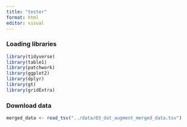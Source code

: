 ```yaml
---
title: "tester"
format: html
editor: visual
---
```


### Loading libraries

```r
library(tidyverse)
library(table1)
library(patchwork)
library(ggplot2)
library(dplyr)
library(gt)
library(gridExtra)
```

### Download data

```r
merged_data <- read_tsv("../data/03_dat_augment_merged_data.tsv")
```
